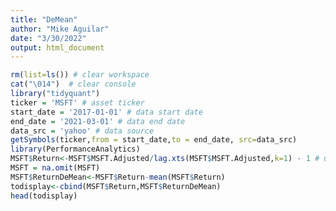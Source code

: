 ```yaml
---
title: "DeMean"
author: "Mike Aguilar"
date: "3/30/2022"
output: html_document
---
```



<!-- ## DeMean -->
```r
rm(list=ls()) # clear workspace
cat("\014")  # clear console
library("tidyquant") 
ticker = 'MSFT' # asset ticker
start_date = '2017-01-01' # data start date
end_date = '2021-03-01' # data end date
data_src = 'yahoo' # data source
getSymbols(ticker,from = start_date,to = end_date, src=data_src)
library(PerformanceAnalytics)
MSFT$Return<-MSFT$MSFT.Adjusted/lag.xts(MSFT$MSFT.Adjusted,k=1) - 1 # use lag.xts to obtain the lag for xts data
MSFT = na.omit(MSFT)
MSFT$ReturnDeMean<-MSFT$Return-mean(MSFT$Return)
todisplay<-cbind(MSFT$Return,MSFT$ReturnDeMean)
head(todisplay)

```

